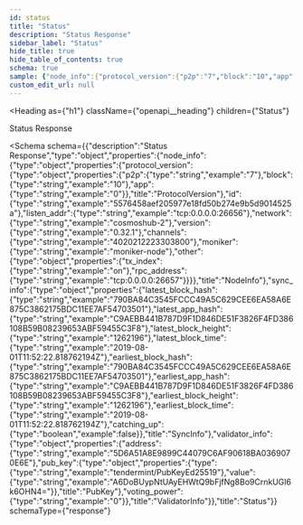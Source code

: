 ```yaml
---
id: status
title: "Status"
description: "Status Response"
sidebar_label: "Status"
hide_title: true
hide_table_of_contents: true
schema: true
sample: {"node_info":{"protocol_version":{"p2p":"7","block":"10","app":"0"},"id":"5576458aef205977e18fd50b274e9b5d9014525a","listen_addr":"tcp:0.0.0.0:26656","network":"cosmoshub-2","version":"0.32.1","channels":"4020212223303800","moniker":"moniker-node","other":{"tx_index":"on","rpc_address":"tcp:0.0.0.0:26657"}},"sync_info":{"latest_block_hash":"790BA84C3545FCCC49A5C629CEE6EA58A6E875C3862175BDC11EE7AF54703501","latest_app_hash":"C9AEBB441B787D9F1D846DE51F3826F4FD386108B59B08239653ABF59455C3F8","latest_block_height":"1262196","latest_block_time":"2019-08-01T11:52:22.818762194Z","earliest_block_hash":"790BA84C3545FCCC49A5C629CEE6EA58A6E875C3862175BDC11EE7AF54703501","earliest_app_hash":"C9AEBB441B787D9F1D846DE51F3826F4FD386108B59B08239653ABF59455C3F8","earliest_block_height":"1262196","earliest_block_time":"2019-08-01T11:52:22.818762194Z","catching_up":false},"validator_info":{"address":"5D6A51A8E9899C44079C6AF90618BA0369070E6E","pub_key":{"type":"tendermint/PubKeyEd25519","value":"A6DoBUypNtUAyEHWtQ9bFjfNg8Bo9CrnkUGl6k6OHN4="},"voting_power":"0"}}
custom_edit_url: null
---
```



<Heading
  as={"h1"}
  className={"openapi__heading"}
  children={"Status"}
>
</Heading>



Status Response

<Schema
  schema={{"description":"Status Response","type":"object","properties":{"node_info":{"type":"object","properties":{"protocol_version":{"type":"object","properties":{"p2p":{"type":"string","example":"7"},"block":{"type":"string","example":"10"},"app":{"type":"string","example":"0"}},"title":"ProtocolVersion"},"id":{"type":"string","example":"5576458aef205977e18fd50b274e9b5d9014525a"},"listen_addr":{"type":"string","example":"tcp:0.0.0.0:26656"},"network":{"type":"string","example":"cosmoshub-2"},"version":{"type":"string","example":"0.32.1"},"channels":{"type":"string","example":"4020212223303800"},"moniker":{"type":"string","example":"moniker-node"},"other":{"type":"object","properties":{"tx_index":{"type":"string","example":"on"},"rpc_address":{"type":"string","example":"tcp:0.0.0.0:26657"}}}},"title":"NodeInfo"},"sync_info":{"type":"object","properties":{"latest_block_hash":{"type":"string","example":"790BA84C3545FCCC49A5C629CEE6EA58A6E875C3862175BDC11EE7AF54703501"},"latest_app_hash":{"type":"string","example":"C9AEBB441B787D9F1D846DE51F3826F4FD386108B59B08239653ABF59455C3F8"},"latest_block_height":{"type":"string","example":"1262196"},"latest_block_time":{"type":"string","example":"2019-08-01T11:52:22.818762194Z"},"earliest_block_hash":{"type":"string","example":"790BA84C3545FCCC49A5C629CEE6EA58A6E875C3862175BDC11EE7AF54703501"},"earliest_app_hash":{"type":"string","example":"C9AEBB441B787D9F1D846DE51F3826F4FD386108B59B08239653ABF59455C3F8"},"earliest_block_height":{"type":"string","example":"1262196"},"earliest_block_time":{"type":"string","example":"2019-08-01T11:52:22.818762194Z"},"catching_up":{"type":"boolean","example":false}},"title":"SyncInfo"},"validator_info":{"type":"object","properties":{"address":{"type":"string","example":"5D6A51A8E9899C44079C6AF90618BA0369070E6E"},"pub_key":{"type":"object","properties":{"type":{"type":"string","example":"tendermint/PubKeyEd25519"},"value":{"type":"string","example":"A6DoBUypNtUAyEHWtQ9bFjfNg8Bo9CrnkUGl6k6OHN4="}},"title":"PubKey"},"voting_power":{"type":"string","example":"0"}},"title":"ValidatorInfo"}},"title":"Status"}}
  schemaType={"response"}
>
  
</Schema>
            